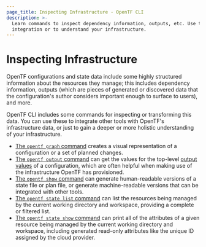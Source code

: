 ```yaml
---
page_title: Inspecting Infrastructure - OpenTF CLI
description: >-
  Learn commands to inspect dependency information, outputs, etc. Use them for
  integration or to understand your infrastructure.
---
```


# Inspecting Infrastructure

OpenTF configurations and state data include some highly structured
information about the resources they manage; this includes dependency
information, outputs (which are pieces of generated or discovered data that the
configuration's author considers important enough to surface to users), and
more.

OpenTF CLI includes some commands for inspecting or transforming this data.
You can use these to integrate other tools with OpenTF's infrastructure data,
or just to gain a deeper or more holistic understanding of your infrastructure.

- [The `opentf graph` command](/docs/cli/commands/graph) creates a visual
  representation of a configuration or a set of planned changes.
- [The `opentf output` command](/docs/cli/commands/output) can get the
  values for the top-level [output values](/docs/language/values/outputs) of
  a configuration, which are often helpful when making use of the infrastructure
  OpenTF has provisioned.
- [The `opentf show` command](/docs/cli/commands/show) can generate
  human-readable versions of a state file or plan file, or generate
  machine-readable versions that can be integrated with other tools.
- [The `opentf state list` command](/docs/cli/commands/state/list) can list
  the resources being managed by the current working directory and workspace,
  providing a complete or filtered list.
- [The `opentf state show` command](/docs/cli/commands/state/show) can print
  all of the attributes of a given resource being managed by the current working
  directory and workspace, including generated read-only attributes like the
  unique ID assigned by the cloud provider.
